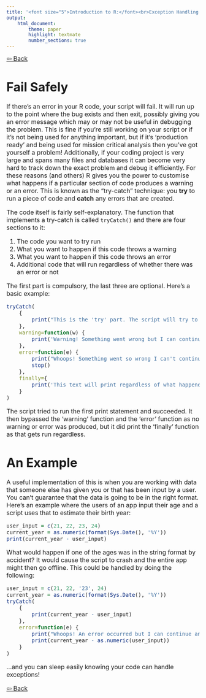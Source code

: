 ```yaml
---
title: '<font size="5">Introduction to R:</font><br>Exception Handling'
output:
    html_document:
        theme: paper
        highlight: textmate
        number_sections: true
---
```

<font size="3">
[⇦ Back](../../R.html)

Fail Safely
===========
If there's an error in your R code, your script will fail. It will run up to the point where the bug exists and then exit, possibly giving you an error message which may or may not be useful in debugging the problem. This is fine if you're still working on your script or if it's not being used for anything important, but if it's 'production ready' and being used for mission critical analysis then you've got yourself a problem! Additionally, if your coding project is very large and spans many files and databases it can become very hard to track down the exact problem and debug it efficiently. For these reasons (and others) R gives you the power to customise what happens if a particular section of code produces a warning or an error. This is known as the "try-catch" technique: you __try__ to run a piece of code and __catch__ any errors that are created.

The code itself is fairly self-explanatory. The function that implements a try-catch is called `tryCatch()` and there are four sections to it:

1. The code you want to try run
2. What you want to happen if this code throws a warning
3. What you want to happen if this code throws an error
4. Additional code that will run regardless of whether there was an error or not

The first part is compulsory, the last three are optional. Here's a basic example:

```r
tryCatch(
    {
        print("This is the 'try' part. The script will try to run the code in here")
    },
    warning=function(w) {
        print('Warning! Something went wrong but I can continue')
    },
    error=function(e) {
        print("Whoops! Something went so wrong I can't continue")
        stop()
    },
    finally={
        print('This text will print regardless of what happened')
    }
)
```

The script tried to run the first print statement and succeeded. It then bypassed the 'warning' function and the 'error' function as no warning or error was produced, but it did print the 'finally' function as that gets run regardless.

An Example
==========
A useful implementation of this is when you are working with data that someone else has given you or that has been input by a user. You can't guarantee that the data is going to be in the right format. Here's an example where the users of an app input their age and a script uses that to estimate their birth year:

```r
user_input = c(21, 22, 23, 24)
current_year = as.numeric(format(Sys.Date(), '%Y'))
print(current_year - user_input)
```

What would happen if one of the ages was in the string format by accident? It would cause the script to crash and the entire app might then go offline. This could be handled by doing the following:

```r
user_input = c(21, 22, '23', 24)
current_year = as.numeric(format(Sys.Date(), '%Y'))
tryCatch(
    {
        print(current_year - user_input)
    },
    error=function(e) {
        print("Whoops! An error occurred but I can continue anyway!")
        print(current_year - as.numeric(user_input))
    }
)
```

...and you can sleep easily knowing your code can handle exceptions!

[⇦ Back](../../R.html)
</font>
